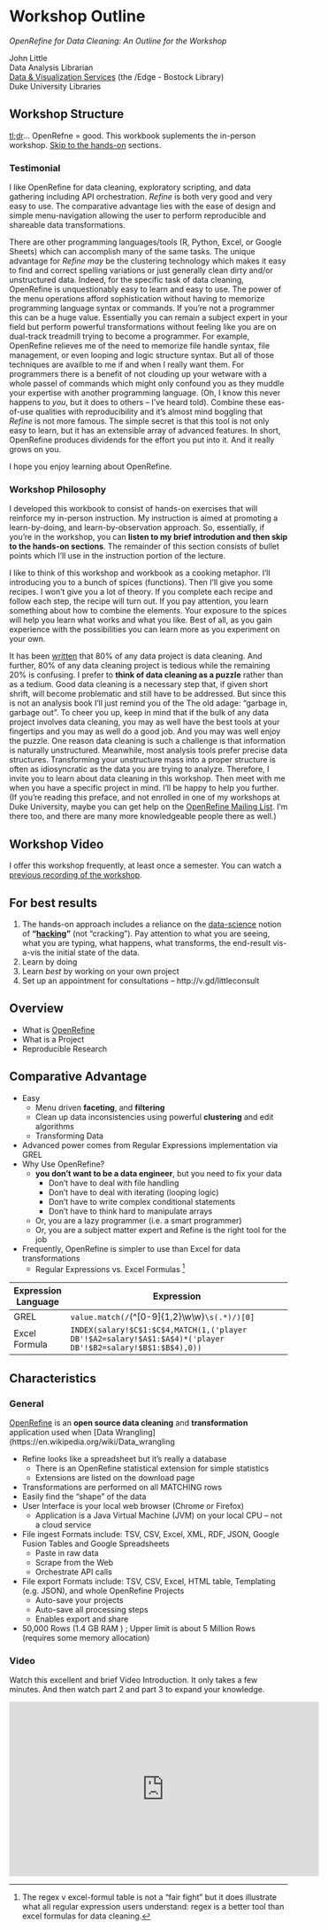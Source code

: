 # Workshop Outline {-}

*OpenRefine for Data Cleaning: An Outline for the Workshop*

John Little  
Data Analysis Librarian  
[Data & Visualization Services](http://library.duke.edu/data) (the /Edge - Bostock Library)  
Duke University Libraries  

## Workshop Structure {-}

[tl;dr](https://en.wiktionary.org/wiki/tl;dr)...  OpenRefne = good.  This workbook suplements the in-person workshop.  [Skip to the hands-on](#start) sections.

### Testimonial {-}  

I like OpenRefine for data cleaning, exploratory scripting, and data gathering including API orchestration. <i>Refine</i> is both very good and very easy to use.  The comparative advantage lies with the  ease of design and simple menu-navigation allowing the user to perform reproducible and shareable data transformations.  

There are other programming languages/tools (R, Python, Excel, or Google Sheets) which can accomplish many of the same tasks.  The unique advantage for <i>Refine may</i> be the clustering technology which makes it easy to find and correct spelling variations or just generally clean dirty and/or unstructured data.  Indeed, for the specific task of data cleaning, OpenRefine is unquestionably easy to learn and easy to use.  The power of the menu operations afford sophistication without having to memorize programming language syntax or commands.  If you're not a programmer this can be a huge value.  Essentially you can remain a subject expert in your field but perform powerful transformations without feeling like you are on dual-track treadmill trying to become a programmer. For example, OpenRefine relieves me of the need to memorize file handle syntax, file management, or even looping and logic structure syntax.  But all of those techniques are availble to me if and when I really want them.  For programmers there is a benefit of not clouding up your wetware with a whole passel of commands which might only confound you as they muddle your expertise with another programming language.  (Oh, I know this never happens to *you*, but it does to others -- I've heard told).  Combine these eas-of-use qualities with reproducibility and it's almost mind boggling that <i>Refine</i> is not more famous.  The simple secret is that this tool is not only easy to learn, but it has an extensible array of advanced features.  In short, OpenRefine produces dividends for the effort you put into it.  And it really grows on you.  

I hope you enjoy learning about OpenRefine.

### Workshop Philosophy {-}

I developed this workbook to consist of hands-on exercises that will reinforce my in-person instruction.  My instruction is aimed at promoting a learn-by-doing, and learn-by-observation approach.  So, essentially, if you're in the workshop, you can **listen to my brief introdution and then skip to the hands-on sections**.  The remainder of this section consists of bullet points which I'll use in the instruction portion of the lecture.  

I like to think of this workshop and workbook as a cooking metaphor. I'll introducing you to a bunch of spices (functions).  Then I'll give you some recipes.  I won't give you a lot of theory.  If you complete each recipe and follow each step, the recipe will turn out.  If you pay attention, you learn something about how to combine the elements.  Your exposure to the spices will help you learn what works and what you like.  Best of all, as you gain experience with the possibilities you can learn more as you experiment on your own.  

It has been [written](https://www.nytimes.com/2014/08/18/technology/for-big-data-scientists-hurdle-to-insights-is-janitor-work.html) that 80% of any data project is data cleaning.  And further, 80% of any data cleaning project is tedious while the remaining 20% is  confusing.  I prefer to **think of data cleaning as a puzzle** rather than as a tedium.  Good data cleaning is a necessary step that, if given short shrift, will become problematic and still have to be addressed.   But since this is not an analysis book I'll just remind you of the The old adage: "garbage in, garbage out".  To cheer you up, keep in mind that if the bulk of any data project involves data cleaning, you may as well have the best tools at your fingertips and you may as well do a good job.  And you may was well enjoy the puzzle.  One reason data cleaning is such a challenge is that information is naturally unstructured.  Meanwhile, most analysis tools prefer precise data structures.  Transforming your unstructure mass  into a proper structure is often as idiosyncratic as the data you are trying to analyze.  Therefore, I invite you to learn about data cleaning in this workshop.  Then meet with me when you have a specific project in mind.  I'll be happy to help you further.  (If you're reading this preface, and not enrolled in one of my workshops at Duke University, maybe you can get help on the [OpenRefine Mailing List](http://openrefine.org/documentation.html).  I'm there too, and there are many more knowledgeable people there as well.)

## Workshop Video {-}

I offer this workshop frequently, at least once a semester.  You can watch a [previous recording of the workshop](http://library.capture.duke.edu/Panopto/Pages/Viewer.aspx?id=96a8fb5b-36dc-4d8b-b9db-cc6eef6b7c24).



## For best results {-}
1. The hands-on approach includes a reliance on the [data-science](http://drewconway.com/zia/2013/3/26/the-data-science-venn-diagram) notion of **"[hacking](https://datajobs.com/what-is-data-science)"** (not "cracking").  Pay attention to what you are seeing, what you are typing, what happens, what transforms, the end-result vis-a-vis the initial state of the data.  
2. Learn by doing  
3. Learn *best* by working on your own project  
4. Set up an appointment for consultations -- http://v.gd/littleconsult


## Overview {-}
* What is [OpenRefine](http://openrefine.org)
* What is a Project
* Reproducible Research

## Comparative Advantage {-}
* Easy   
    + Menu driven **faceting**, and **filtering**
    + Clean up data inconsistencies using powerful **clustering** and edit algorithms 
    + Transforming Data 
* Advanced power comes from Regular Expressions implementation via GREL  
* Why Use OpenRefine? 
    + **you don't want to be a data engineer**, but you need to fix your data
        + Don't have to deal with file handling  
        + Don't have to deal with iterating (looping logic)  
        + Don't have to write complex conditional statements  
        + Don't have to think hard to manipulate arrays  
    + Or, you are a lazy programmer (i.e. a smart programmer) 
    + Or, you are a subject matter expert and Refine is the right tool for the job
* Frequently, OpenRefine is simpler to use than Excel for data transformations
    + Regular Expressions vs. Excel Formulas ^[The regex v excel-formul table is not a "fair fight" but it does illustrate what all regular expression users understand:   regex is a better tool than excel formulas for data cleaning.]

|  Expression Language | Expression |
|---|------------------------------------------------------------------------|
GREL | `value.match(/`<span class="highlight-yellow-fixed">(\^&#91;0-9&#93;\{1,2\}\\w\\w)</span>`\s(.*)/)[0]` 
Excel Formula | `INDEX(salary!$C$1:$C$4,MATCH(1,('player DB'!$A2=salary!$A$1:$A$4)*('player DB'!$B2=salary!$B$1:$B$4),0))`

## Characteristics {-}

### General {-}

[OpenRefine](http://openrefine.org) is an **open source data cleaning** and **transformation** application used when [Data Wrangling](https://en.wikipedia.org/wiki/Data_wrangling

* Refine looks like a spreadsheet but it's really a database  
    + There is an OpenRefine statistical extension for simple statistics  
    + Extensions are listed on the download page  
* Transformations are performed on all MATCHING rows  
* Easily find the “shape” of the data  
* User Interface is your local web browser (Chrome or Firefox)  
    + Application is a Java Virtual Machine (JVM) on your local CPU -- not a cloud service  
* File ingest Formats include:  TSV, CSV, Excel, XML, RDF, JSON, Google Fusion Tables and Google Spreadsheets  
    - Paste in raw data  
    - Scrape from the Web  
    - Orchestrate API calls  
* File export Formats include: TSV, CSV, Excel, HTML table, Templating (e.g. JSON), and whole OpenRefine Projects  
    * Auto-save your projects  
    * Auto-save all processing steps  
    * Enables export and share  
* 50,000 Rows (1.4 GB RAM ) ; Upper limit is about 5 Million Rows (requires some memory allocation)  


### Video {-}
Watch this excellent and brief Video Introduction.  It only takes a few minutes.  And then watch part 2 and part 3 to expand your knowledge.  

<iframe width="560" height="315" src="https://www.youtube.com/embed/B70J_H_zAWM?list=UUqwSVsJ8CWD9pQUZDbJC1ew" frameborder="0" allowfullscreen></iframe>












